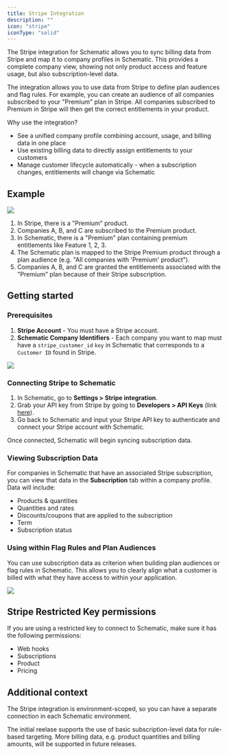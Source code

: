 ```yaml
---
title: Stripe Integration
description: ""
icon: "stripe"
iconType: "solid"
---
```


The Stripe integration for Schematic allows you to sync billing data from Stripe and map it to company profiles in Schematic. This provides a complete company view, showing not only product access and feature usage, but also subscription-level data.

The integration allows you to use data from Stripe to define plan audiences and flag rules. For example, you can create an audience of all companies subscribed to your "Premium" plan in Stripe. All companies subscribed to Premium in Stripe will then get the correct entitlements in your product.

Why use the integration?
- See a unified company profile combining account, usage, and billing data in one place
- Use existing billing data to directly assign entitlements to your customers
- Manage customer lifecycle automatically - when a subscription changes, entitlements will change via Schematic
## Example

<img
  src="/images/stripe_diagram.png"
/>

1. In Stripe, there is a "Premium" product.
2. Companies A, B, and C are subscribed to the Premium product.
3. In Schematic, there is a "Premium" plan containing premium entitlements like Feature 1, 2, 3.
4. The Schematic plan is mapped to the Stripe Premium product through a plan audience (e.g. "All companies with 'Premium' product").
5. Companies A, B, and C are granted the entitlements associated with the "Premium" plan because of their Stripe subscription.

## Getting started

### Prerequisites

1. **Stripe Account** - You must have a Stripe account.
2. **Schematic Company Identifiers** - Each company you want to map must have a `stripe_customer_id` `key` in Schematic that corresponds to a `Customer ID` found in Stripe.

<img
  src="/images/stripe_subscription.png"
/>

### Connecting Stripe to Schematic

1. In Schematic, go to **Settings > Stripe integration**.
2. Grab your API key from Stripe by going to **Developers > API Keys** (link [here](https://dashboard.stripe.com/apikeys)).
3. Go back to Schematic and input your Stripe API key to authenticate and connect your Stripe account with Schematic.

Once connected, Schematic will begin syncing subscription data.

### Viewing Subscription Data

For companies in Schematic that have an associated Stripe subscription, you can view that data in the **Subscription** tab within a company profile. Data will include:
- Products & quantities
- Quantities and rates
- Discounts/coupons that are applied to the subscription
- Term
- Subscription status

### Using within Flag Rules and Plan Audiences

You can use subscription data as criterion when building plan audiences or flag rules in Schematic. This allows you to clearly align what a customer is billed with what they have access to within your application.

<img
  src="/images/stripe_rules.png"
/>

 ## Stripe Restricted Key permissions

If you are using a restricted key to connect to Schematic, make sure it has the following permissions:

-   Web hooks
-   Subscriptions
-   Product
-   Pricing

## Additional context

The Stripe integration is environment-scoped, so you can have a separate connection in each Schematic environment.

The initial reelase supports the use of basic subscription-level data for rule-based targeting. More billing data, e.g. product quantities and billing amounts, will be supported in future releases.